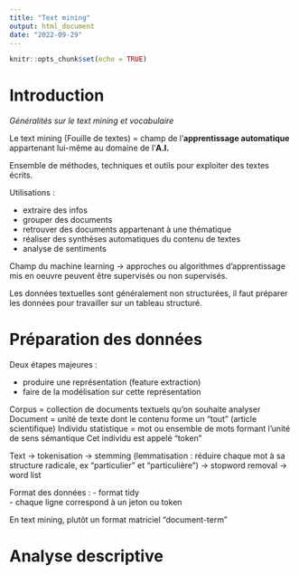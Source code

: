 ```yaml
---
title: "Text mining"
output: html_document
date: "2022-09-29"
---
```


```r
knitr::opts_chunk$set(echo = TRUE)
```

# Introduction

*Généralités sur le text mining et vocabulaire*

Le text mining (Fouille de textes) = champ de l'**apprentissage automatique** appartenant lui-même au domaine de l'**A.I.**

Ensemble de méthodes, techniques et outils pour exploiter des textes écrits.

Utilisations :

- extraire des infos  
- grouper des documents  
- retrouver des documents appartenant à une thématique  
- réaliser des synthèses automatiques du contenu de textes  
- analyse de sentiments

Champ du machine learning -> approches ou algorithmes d'apprentissage mis en oeuvre peuvent être supervisés ou non supervisés.

Les données textuelles sont généralement non structurées, il faut préparer les données pour travailler sur un tableau structuré.

# Préparation des données

Deux étapes majeures : 

- produire une représentation (feature extraction)    
- faire de la modélisation sur cette représentation  

Corpus = collection de documents textuels qu'on souhaite analyser
Document = unité de texte dont le contenu forme un "tout" (article scientifique)
Individu statistique = mot ou ensemble de mots formant l'unité de sens sémantique
Cet individu est appelé "token"

Text -> tokenisation -> stemming (lemmatisation : réduire chaque mot à sa structure radicale, ex "particulier" et "particulière") -> stopword removal -> word list

Format des données : 
- format tidy  
- chaque ligne correspond à un jeton ou token

En text mining, plutôt un format matriciel "document-term"

# Analyse descriptive

